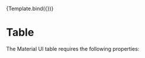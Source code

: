 
<Meta title="Table" 
    component={Table} 
    argTypes={{}}
/>


<Canvas>
    <Story name="Material UI Table" args={{title: "Material UI Table", rows: MockedData({numOfTodos: 10})}}>
        {Template.bind({})}
    </Story>
</Canvas>

# Table

The Material UI table requires the following properties:

<Props of={Table} />

